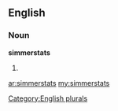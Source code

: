 ==English==

===Noun===
'''simmerstats'''

# {{plural of|[[simmerstat]]}}

[[Category:English plurals]]

[[ar:simmerstats]]
[[my:simmerstats]]